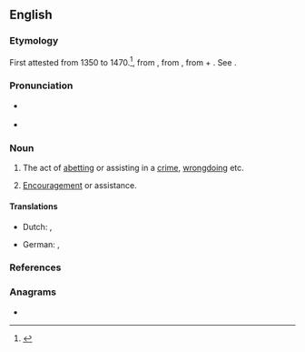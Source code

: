 ==English==

===Etymology===
First attested from 1350 to 1470.<ref name=SOED>{{R:SOED5|page=4}}</ref>, from {{etyl|enm|en}} {{m|enm|abetement}}, from {{etyl|xno|en}}, from {{etyl|fro|en}} {{m|fro|abeter}} + {{m|en|-ment}}. See {{m|en|abet}}.

===Pronunciation===
* {{a|US}} {{IPA|/əˈbɛt.mənt/|lang=en}}
* {{audio|Abetment US.ogg|Audio (US)|lang=en}}

===Noun===
{{en-noun|~}}

# {{lb|en|chiefly|law}} The act of [[abet|abetting]] or assisting in a [[crime]], [[wrongdoing]] etc. {{defdate|from 14th c.}}
# [[encouragement|Encouragement]] or assistance. {{defdate|from 16th c.}}

====Translations====
{{trans-top|act of abetting a crime}}
* Dutch: {{t|nl|ophitsing|m}}, {{t+|nl|aanstoken|n}}
{{trans-mid}}
* German: {{t+|de|Beihilfe|f}}, {{t|de|Gehilfenschaft|f}} {{qualifier|Switzerland}}
{{trans-bottom}}

===References===
<references/>

===Anagrams===
* {{anagrams|en|batement}}